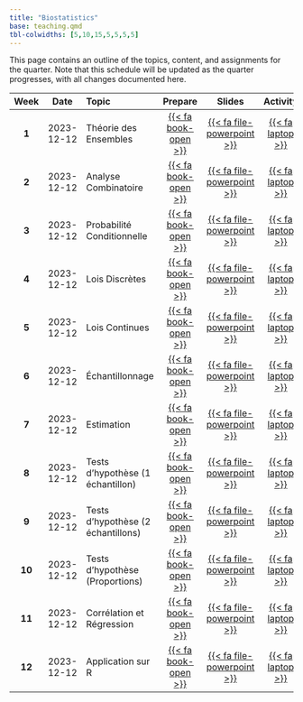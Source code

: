 ```yaml
---
title: "Biostatistics"
base: teaching.qmd
tbl-colwidths: [5,10,15,5,5,5,5]
---
```


This page contains an outline of the topics, content, and assignments for the quarter. Note that this schedule will be updated as the quarter progresses, with all changes documented here.

::: column-body
| **Week** |  **Date**  | **Topic**                          |       **Prepare**        |                                            **Slides**                                            |     **Activity**      |         **Lab**          |
|:---------:|:---------:|:----------|:---------:|:---------:|:---------:|:---------:|
|  **1**   | 2023-12-12 | Théorie des Ensembles              | [{{< fa book-open >}}]() |      [{{< fa file-powerpoint >}}](slides/theorie_des_ensembles.qmd "Théorie des Ensembles")      | [{{< fa laptop >}}]() | [{{< fa clipboard >}}]() |
|  **2**   | 2023-12-12 | Analyse Combinatoire               | [{{< fa book-open >}}]() |       [{{< fa file-powerpoint >}}](slides/analyse_combinatoire.qmd "Analyse Combinatoire")       | [{{< fa laptop >}}]() | [{{< fa clipboard >}}]() |
|  **3**   | 2023-12-12 | Probabilité Conditionnelle         | [{{< fa book-open >}}]() | [{{< fa file-powerpoint >}}](slides/probabilite_conditionnelle.qmd "Probabilité Conditionnelle") | [{{< fa laptop >}}]() | [{{< fa clipboard >}}]() |
|  **4**   | 2023-12-12 | Lois Discrètes                     | [{{< fa book-open >}}]() |                                  [{{< fa file-powerpoint >}}]()                                  | [{{< fa laptop >}}]() | [{{< fa clipboard >}}]() |
|  **5**   | 2023-12-12 | Lois Continues                     | [{{< fa book-open >}}]() |                                  [{{< fa file-powerpoint >}}]()                                  | [{{< fa laptop >}}]() | [{{< fa clipboard >}}]() |
|  **6**   | 2023-12-12 | Échantillonnage                    | [{{< fa book-open >}}]() |                                  [{{< fa file-powerpoint >}}]()                                  | [{{< fa laptop >}}]() | [{{< fa clipboard >}}]() |
|  **7**   | 2023-12-12 | Estimation                         | [{{< fa book-open >}}]() |                                  [{{< fa file-powerpoint >}}]()                                  | [{{< fa laptop >}}]() | [{{< fa clipboard >}}]() |
|  **8**   | 2023-12-12 | Tests d'hypothèse (1 échantillon)  | [{{< fa book-open >}}]() |                                  [{{< fa file-powerpoint >}}]()                                  | [{{< fa laptop >}}]() | [{{< fa clipboard >}}]() |
|  **9**   | 2023-12-12 | Tests d'hypothèse (2 échantillons) | [{{< fa book-open >}}]() |                                  [{{< fa file-powerpoint >}}]()                                  | [{{< fa laptop >}}]() | [{{< fa clipboard >}}]() |
|  **10**  | 2023-12-12 | Tests d'hypothèse (Proportions)    | [{{< fa book-open >}}]() |                                  [{{< fa file-powerpoint >}}]()                                  | [{{< fa laptop >}}]() | [{{< fa clipboard >}}]() |
|  **11**  | 2023-12-12 | Corrélation et Régression          | [{{< fa book-open >}}]() |                                  [{{< fa file-powerpoint >}}]()                                  | [{{< fa laptop >}}]() | [{{< fa clipboard >}}]() |
|  **12**  | 2023-12-12 | Application sur R                  | [{{< fa book-open >}}]() |                                  [{{< fa file-powerpoint >}}]()                                  | [{{< fa laptop >}}]() | [{{< fa clipboard >}}]() |
:::
